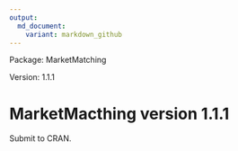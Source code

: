 ```yaml
---
output:
  md_document:
    variant: markdown_github
---
```



Package: MarketMatching

Version: 1.1.1

# MarketMacthing version 1.1.1
Submit to CRAN.
